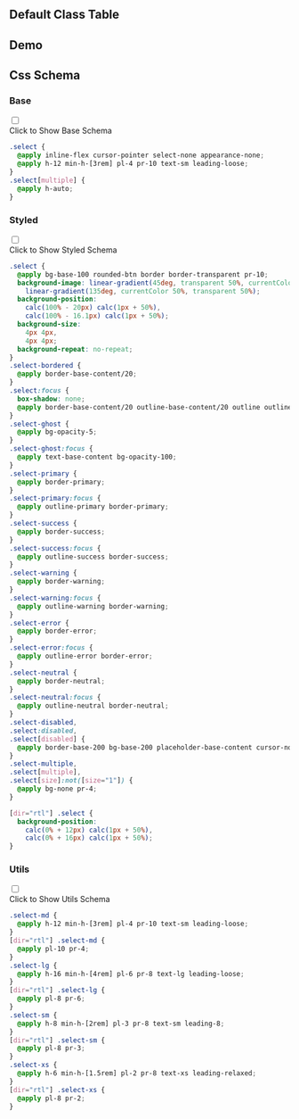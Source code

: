 

## Default Class Table
  
<CssTable name="select" />
  
## Demo
  
<Demo></Demo>
  
## Css Schema


### Base

<div className="collapse">
<input type="checkbox" /> 
<div class="collapse-title px-0">
<span class="btn">Click to Show Base Schema</span>
</div>
<div class="collapse-content"> 

```css
.select {
  @apply inline-flex cursor-pointer select-none appearance-none;
  @apply h-12 min-h-[3rem] pl-4 pr-10 text-sm leading-loose;
}
.select[multiple] {
  @apply h-auto;
}

```

</div>
</div>



### Styled

<div className="collapse">
<input type="checkbox" /> 
<div class="collapse-title px-0">
<span class="btn">Click to Show Styled Schema</span>
</div>
<div class="collapse-content"> 

```css
.select {
  @apply bg-base-100 rounded-btn border border-transparent pr-10;
  background-image: linear-gradient(45deg, transparent 50%, currentColor 50%),
    linear-gradient(135deg, currentColor 50%, transparent 50%);
  background-position:
    calc(100% - 20px) calc(1px + 50%),
    calc(100% - 16.1px) calc(1px + 50%);
  background-size:
    4px 4px,
    4px 4px;
  background-repeat: no-repeat;
}
.select-bordered {
  @apply border-base-content/20;
}
.select:focus {
  box-shadow: none;
  @apply border-base-content/20 outline-base-content/20 outline outline-2 outline-offset-2;
}
.select-ghost {
  @apply bg-opacity-5;
}
.select-ghost:focus {
  @apply text-base-content bg-opacity-100;
}
.select-primary {
  @apply border-primary;
}
.select-primary:focus {
  @apply outline-primary border-primary;
}
.select-success {
  @apply border-success;
}
.select-success:focus {
  @apply outline-success border-success;
}
.select-warning {
  @apply border-warning;
}
.select-warning:focus {
  @apply outline-warning border-warning;
}
.select-error {
  @apply border-error;
}
.select-error:focus {
  @apply outline-error border-error;
}
.select-neutral {
  @apply border-neutral;
}
.select-neutral:focus {
  @apply outline-neutral border-neutral;
}
.select-disabled,
.select:disabled,
.select[disabled] {
  @apply border-base-200 bg-base-200 placeholder-base-content cursor-not-allowed text-opacity-20 placeholder-opacity-20;
}
.select-multiple,
.select[multiple],
.select[size]:not([size="1"]) {
  @apply bg-none pr-4;
}

[dir="rtl"] .select {
  background-position:
    calc(0% + 12px) calc(1px + 50%),
    calc(0% + 16px) calc(1px + 50%);
}

```

</div>
</div>



### Utils

<div className="collapse">
<input type="checkbox" /> 
<div class="collapse-title px-0">
<span class="btn">Click to Show Utils Schema</span>
</div>
<div class="collapse-content"> 

```css
.select-md {
  @apply h-12 min-h-[3rem] pl-4 pr-10 text-sm leading-loose;
}
[dir="rtl"] .select-md {
  @apply pl-10 pr-4;
}
.select-lg {
  @apply h-16 min-h-[4rem] pl-6 pr-8 text-lg leading-loose;
}
[dir="rtl"] .select-lg {
  @apply pl-8 pr-6;
}
.select-sm {
  @apply h-8 min-h-[2rem] pl-3 pr-8 text-sm leading-8;
}
[dir="rtl"] .select-sm {
  @apply pl-8 pr-3;
}
.select-xs {
  @apply h-6 min-h-[1.5rem] pl-2 pr-8 text-xs leading-relaxed;
}
[dir="rtl"] .select-xs {
  @apply pl-8 pr-2;
}

```

</div>
</div>



